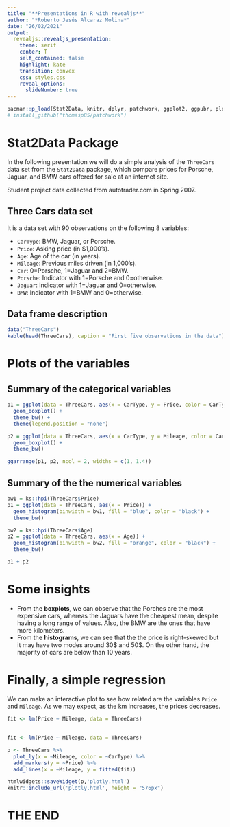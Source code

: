```yaml
---
title: "**Presentations in R with revealjs**"
author: "*Roberto Jesús Alcaraz Molina*"
date: "26/02/2021"
output: 
  revealjs::revealjs_presentation:
    theme: serif
    center: T
    self_contained: false
    highlight: kate
    transition: convex
    css: styles.css
    reveal_options:
      slideNumber: true
---
```


```r
pacman::p_load(Stat2Data, knitr, dplyr, patchwork, ggplot2, ggpubr, plotly, htmlwidgets)
# install_github("thomasp85/patchwork")
```

# Stat2Data Package

In the following presentation we will do a simple analysis of the ``ThreeCars`` data set from the ``Stat2Data`` package, which compare prices for Porsche, Jaguar, and BMW cars offered for sale at an internet site.

Student project data collected from autotrader.com in Spring 2007.

## Three Cars data set

It is a data set with 90 observations on the following 8 variables:

<ul>
<li class="fragment fade-in" data-fragment-index="1">``CarType``: BMW, Jaguar, or Porsche.</li>
<li class="fragment fade-in" data-fragment-index="2">``Price``: Asking price (in $1,000's).</li>
<li class="fragment fade-in" data-fragment-index="3">``Age``: Age of the car (in years).</li>
<li class="fragment fade-in" data-fragment-index="4">``Mileage``: Previous miles driven (in 1,000's).</li>
<li class="fragment fade-in" data-fragment-index="5">``Car``: 0=Porsche, 1=Jaguar and 2=BMW. </li>
<li class="fragment fade-in" data-fragment-index="6">``Porsche``: Indicator with 1=Porsche and 0=otherwise.</li>
<li class="fragment fade-in" data-fragment-index="7">``Jaguar``: Indicator with 1=Jaguar and 0=otherwise.</li>
<li class="fragment fade-in" data-fragment-index="8">``BMW``: Indicator with 1=BMW and 0=otherwise.</li>
</ul>

## Data frame description

\bigskip
```r
data("ThreeCars")
kable(head(ThreeCars), caption = "First five observations in the data")
```

# Plots of the variables

## Summary of the categorical variables

```r
p1 = ggplot(data = ThreeCars, aes(x = CarType, y = Price, color = CarType)) +
  geom_boxplot() +
  theme_bw() +
  theme(legend.position = "none")

p2 = ggplot(data = ThreeCars, aes(x = CarType, y = Mileage, color = CarType)) +
  geom_boxplot() +
  theme_bw()

ggarrange(p1, p2, ncol = 2, widths = c(1, 1.4))
```

## Summary of the the numerical variables

```r
bw1 = ks::hpi(ThreeCars$Price)
p1 = ggplot(data = ThreeCars, aes(x = Price)) +
  geom_histogram(binwidth = bw1, fill = "blue", color = "black") +
  theme_bw()

bw2 = ks::hpi(ThreeCars$Age)
p2 = ggplot(data = ThreeCars, aes(x = Age)) +
  geom_histogram(binwidth = bw2, fill = "orange", color = "black") +
  theme_bw()

p1 + p2
```

# Some insights

<ul>
<li class="fragment fade-in" data-fragment-index="1">From the **boxplots**, we can observe that the Porches are the most expensive cars, whereas the Jaguars have the cheapest mean, despite having a long range of values. Also, the BMW are the ones that have more kilometers.</li>

\bigskip
<li class="fragment fade-in" data-fragment-index="2"> From the **histograms**, we can see that the the price is right-skewed but it may have two modes around 30\$ and 50\$. On the other hand, the majority of cars are below than 10 years.</li>
</ul>

# Finally, a simple regression

We can make an interactive plot to see how related are the variables ``Price`` and ``Mileage``. As we may expect, as the km increases, the prices decreases.

```r
fit <- lm(Price ~ Mileage, data = ThreeCars)
```

## 

```r
fit <- lm(Price ~ Mileage, data = ThreeCars)

p <- ThreeCars %>%
  plot_ly(x = ~Mileage, color = ~CarType) %>%
  add_markers(y = ~Price) %>%
  add_lines(x = ~Mileage, y = fitted(fit))

htmlwidgets::saveWidget(p,'plotly.html')
knitr::include_url('plotly.html', height = "576px")
```

# THE END



